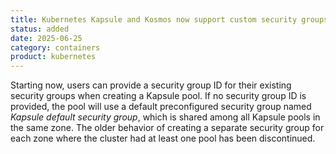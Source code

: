 ```yaml
---
title: Kubernetes Kapsule and Kosmos now support custom security groups
status: added
date: 2025-06-25
category: containers
product: kubernetes
---
```


Starting now, users can provide a security group ID for their existing security groups when creating a Kapsule pool.
If no security group ID is provided, the pool will use a default preconfigured security group named _Kapsule default security group_, which is shared among all Kapsule pools in the same zone.
The older behavior of creating a separate security group for each zone where the cluster had at least one pool has been discontinued.

